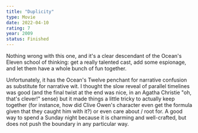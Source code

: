 ```yaml
---
title: "Duplicity"
type: Movie
date: 2022-04-10
rating: 7
year: 2009
status: Finished
---
```


Nothing wrong with this one, and it's a clear descendant of the Ocean's Eleven school of thinking: get a really talented cast, add some espionage, and let them have a whole bunch of fun together.

Unfortunately, it has the Ocean's Twelve penchant for narrative confusion as substitute for narrative wit. I thought the slow reveal of parallel timelines was good (and the final twist at the end was nice, in an Agatha Christie "oh, that's clever!" sense) but it made things a little tricky to actually keep together (for instance, how did Clive Owen's character even get the formula given that they caught him with it?) or even care about / root for. A good way to spend a Sunday night because it is charming and well-crafted, but does not push the boundary in any particular way.
